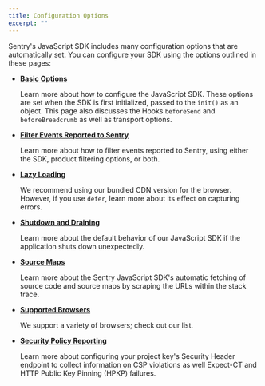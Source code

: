 ```yaml
---
title: Configuration Options
excerpt: ""
---
```


Sentry's JavaScript SDK includes many configuration options that are automatically set. You can configure your SDK using the options outlined in these pages:

- **[Basic Options](/sdks/javascript/config/basics)**

    Learn more about how to configure the JavaScript SDK. These options are set when the SDK is first initialized, passed to the `init()` as an object. This page also discusses the Hooks `beforeSend` and `beforeBreadcrumb` as well as transport options.

- **[Filter Events Reported to Sentry](/sdks/javascript/config/filter)**

    Learn more about how to filter events reported to Sentry, using either the SDK, product filtering options, or both.

- **[Lazy Loading](/sdks/javascript/config/lazy-load-sentry)**

    We recommend using our bundled CDN version for the browser. However, if you use `defer`, learn more about its effect on capturing errors.

- **[Shutdown and Draining](/sdks/javascript/config/shutdown-drain)**

    Learn more about the default behavior of our JavaScript SDK if the application shuts down unexpectedly.
    
- **[Source Maps](/sdks/javascript/config/sourcemaps)**

    Learn more about the Sentry JavaScript SDK's automatic fetching of source code and source maps by scraping the URLs within the stack trace.

- **[Supported Browsers](/sdks/javascript/config/supported-browsers)**

    We support a variety of browsers; check out our list.
    
- **[Security Policy Reporting](/sdks/javascript/config/security-policy-reporting)**

    Learn more about configuring your project key's Security Header endpoint to collect information on CSP violations as well Expect-CT and HTTP Public Key Pinning (HPKP) failures.